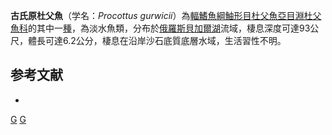 {{Speciesbox 
| taxon = Procottus gurwicii
| status = NE
| status_system = IUCN3.1
| authority =  [[Taliev|Taliev]], 1946
| synonyms = *''Metacottus gurwicii'' <small>Taliev, 1946</small>
*''Procottus gurwici'' <small>Taliev, 1946</small>
*''Procottus jeittelesi minor'' <small>Taliev, 1946</small>
}}

'''古氏原杜父魚'''（学名：''Procottus gurwicii''）為[[輻鰭魚綱|輻鰭魚綱]][[鮋形目|鮋形目]][[杜父魚亞目|杜父魚亞目]][[淵杜父魚科|淵杜父魚科]]的其中一[[種|種]]，為淡水魚類，分布於[[俄羅斯|俄羅斯]][[貝加爾湖|貝加爾湖]]流域，棲息深度可達93公尺，體長可達6.2公分，棲息在沿岸沙石底質底層水域，生活習性不明。

== 参考文献 ==
*{{FishBase_species|genus=Procottus|species=gurwicii|year=2014|month=5}}

{{Taxonbar|from=Q6411632}}

[[Category:原杜父魚屬|G]]
[[Category:1946年描述的鱼类|G]]